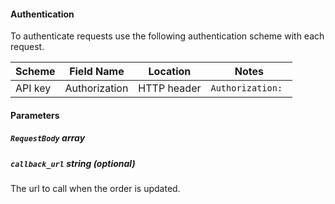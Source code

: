 #### Authentication
To authenticate requests use the following authentication scheme with each request.

| Scheme            | Field Name        | Location          | Notes             |
| ----------------- | ----------------- | ----------------- | ----------------- |
| API key           | Authorization     | HTTP header       | `Authorization: ` |

#### Parameters


##### `RequestBody` _array_

##### `callback_url` _string (optional)_
The url to call when the order is updated.

